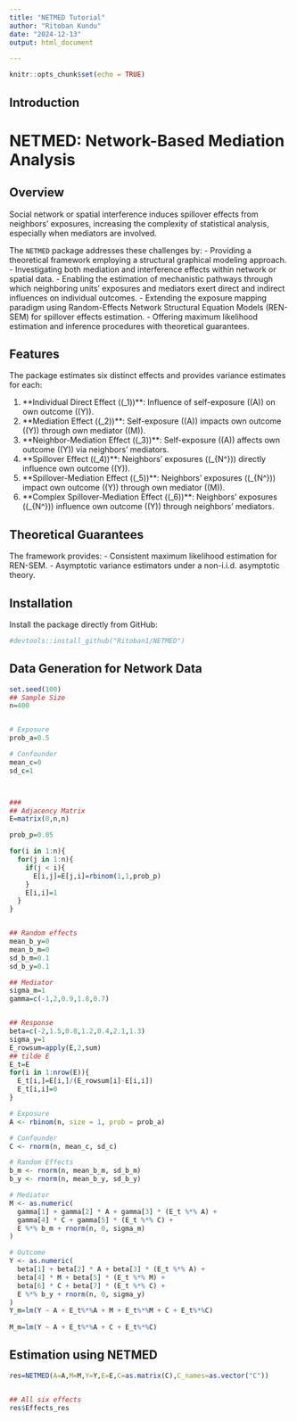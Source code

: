 ```yaml
---
title: "NETMED Tutorial"
author: "Ritoban Kundu"
date: "2024-12-13"
output: html_document

---
```


```r
knitr::opts_chunk$set(echo = TRUE)
```

## Introduction

# NETMED: Network-Based Mediation Analysis

## Overview
Social network or spatial interference induces spillover effects from neighbors' exposures, increasing the complexity of statistical analysis, especially when mediators are involved. 

The `NETMED` package addresses these challenges by:
- Providing a theoretical framework employing a structural graphical modeling approach.
- Investigating both mediation and interference effects within network or spatial data.
- Enabling the estimation of mechanistic pathways through which neighboring units' exposures and mediators exert direct and indirect influences on individual outcomes.
- Extending the exposure mapping paradigm using Random-Effects Network Structural Equation Models (REN-SEM) for spillover effects estimation.
- Offering maximum likelihood estimation and inference procedures with theoretical guarantees.

## Features
The package estimates six distinct effects and provides variance estimates for each:

1. **Individual Direct Effect (\(\tau_1\))**: Influence of self-exposure (\(A\)) on own outcome (\(Y\)).
2. **Mediation Effect (\(\tau_2\))**: Self-exposure (\(A\)) impacts own outcome (\(Y\)) through own mediator (\(M\)).
3. **Neighbor-Mediation Effect (\(\tau_3\))**: Self-exposure (\(A\)) affects own outcome (\(Y\)) via neighbors' mediators.
4. **Spillover Effect (\(\tau_4\))**: Neighbors' exposures (\(\boldsymbol{A}_{N^\dagger}\)) directly influence own outcome (\(Y\)).
5. **Spillover-Mediation Effect (\(\tau_5\))**: Neighbors' exposures (\(\boldsymbol{A}_{N^\dagger}\)) impact own outcome (\(Y\)) through own mediator (\(M\)).
6. **Complex Spillover-Mediation Effect (\(\tau_6\))**: Neighbors' exposures (\(\boldsymbol{A}_{N^\dagger}\)) influence own outcome (\(Y\)) through neighbors' mediators.

## Theoretical Guarantees
The framework provides:
- Consistent maximum likelihood estimation for REN-SEM.
- Asymptotic variance estimators under a non-i.i.d. asymptotic theory.

## Installation
Install the package directly from GitHub:

```r
#devtools::install_github("Ritoban1/NETMED")
```

## Data Generation for Network Data

```r
set.seed(100)
## Sample Size
n=400


# Exposure
prob_a=0.5

# Confounder
mean_c=0
sd_c=1



###
## Adjacency Matrix
E=matrix(0,n,n)

prob_p=0.05

for(i in 1:n){
  for(j in 1:n){
    if(j < i){
      E[i,j]=E[j,i]=rbinom(1,1,prob_p)
    }
    E[i,i]=1
  }
}


## Random effects
mean_b_y=0
mean_b_m=0
sd_b_m=0.1
sd_b_y=0.1

## Mediator
sigma_m=1
gamma=c(-1,2,0.9,1.8,0.7)


## Response
beta=c(-2,1.5,0.8,1.2,0.4,2.1,1.3)
sigma_y=1
E_rowsum=apply(E,2,sum)
## tilde E
E_t=E
for(i in 1:nrow(E)){
  E_t[i,]=E[i,]/(E_rowsum[i]-E[i,i])
  E_t[i,i]=0
}

# Exposure
A <- rbinom(n, size = 1, prob = prob_a)

# Confounder
C <- rnorm(n, mean_c, sd_c)

# Random Effects
b_m <- rnorm(n, mean_b_m, sd_b_m)
b_y <- rnorm(n, mean_b_y, sd_b_y)

# Mediator
M <- as.numeric(
  gamma[1] + gamma[2] * A + gamma[3] * (E_t %*% A) +
  gamma[4] * C + gamma[5] * (E_t %*% C) +
  E %*% b_m + rnorm(n, 0, sigma_m)
)

# Outcome
Y <- as.numeric(
  beta[1] + beta[2] * A + beta[3] * (E_t %*% A) +
  beta[4] * M + beta[5] * (E_t %*% M) +
  beta[6] * C + beta[7] * (E_t %*% C) +
  E %*% b_y + rnorm(n, 0, sigma_y)
)
Y_m=lm(Y ~ A + E_t%*%A + M + E_t%*%M + C + E_t%*%C)
    
M_m=lm(Y ~ A + E_t%*%A + C + E_t%*%C)
```

## Estimation using NETMED


```r
res=NETMED(A=A,M=M,Y=Y,E=E,C=as.matrix(C),C_names=as.vector("C"))


## All six effects
res$Effects_res


```





